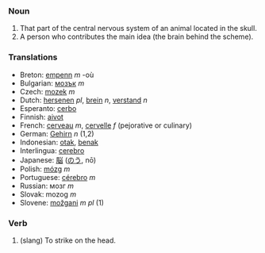 === Noun ===

#That part of the central nervous system of an animal located in the skull.
#A person who contributes the main idea (the brain behind the scheme).

=== Translations ===
*Breton: [[empenn]] ''m'' -où
*Bulgarian: [[мозък]] ''m''
*Czech: [[mozek]] ''m''
*Dutch: [[hersenen]] ''pl'', [[brein]] ''n'', [[verstand]] ''n''
*Esperanto: [[cerbo]]
*Finnish: [[aivot]]
*French: [[cerveau]] ''m'', [[cervelle]] ''f'' (pejorative or culinary)
*German: [[Gehirn]] ''n'' (1,2)
*Indonesian: [[otak]], [[benak]]
*Interlingua: [[cerebro]]
*Japanese: [[脳]] ([[のう]], nō)
*Polish: [[mózg]] ''m''
*Portuguese: [[cérebro]] ''m''
*Russian: мoзг  ''m''
*Slovak: mozog  ''m''
*Slovene: [[možgani]] ''m pl'' (1)

=== Verb ===

# (slang) To strike on the head.